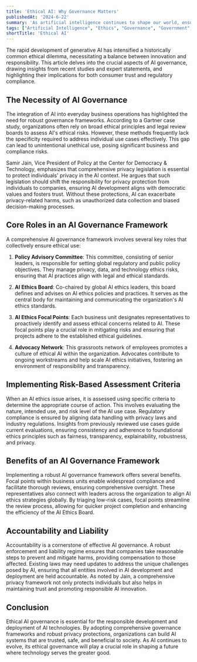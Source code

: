 ```yaml
---
title: 'Ethical AI: Why Governance Matters'
publishedAt: '2024-6-22'
summary: 'As artificial intelligence continues to shape our world, ensuring its development and deployment align with ethical standards is a necessity.'
tags: ["Artificial Intelligence", "Ethics", "Governance", "Government", "Consumer Protection"]
shortTitle: 'Ethical AI'
---
```


The rapid development of generative AI has intensified a historically common ethical dilemma, necessitating a balance between innovation and responsibility. This article delves into the crucial aspects of AI governance, drawing insights from recent studies and expert statements, and highlighting their implications for both consumer trust and regulatory compliance.

## The Necessity of AI Governance

The integration of AI into everyday business operations has highlighted the need for robust governance frameworks. According to a Gartner case study, organizations often rely on broad ethical principles and legal review boards to assess AI's ethical risks. However, these methods frequently lack the specificity required to address individual use cases effectively. This gap can lead to unintentional unethical use, posing significant business and compliance risks. 

Samir Jain, Vice President of Policy at the Center for Democracy & Technology, emphasizes that comprehensive privacy legislation is essential to protect individuals' privacy in the AI context. He argues that such legislation should shift the responsibility for privacy protection from individuals to companies, ensuring AI development aligns with democratic values and fosters trust. Without these protections, AI can exacerbate privacy-related harms, such as unauthorized data collection and biased decision-making processes.

## Core Roles in an AI Governance Framework

A comprehensive AI governance framework involves several key roles that collectively ensure ethical use:

1. **Policy Advisory Committee**: This committee, consisting of senior leaders, is responsible for setting global regulatory and public policy objectives. They manage privacy, data, and technology ethics risks, ensuring that AI practices align with legal and ethical standards.

2. **AI Ethics Board**: Co-chaired by global AI ethics leaders, this board defines and advises on AI ethics policies and practices. It serves as the central body for maintaining and communicating the organization's AI ethics standards.

3. **AI Ethics Focal Points**: Each business unit designates representatives to proactively identify and assess ethical concerns related to AI. These focal points play a crucial role in mitigating risks and ensuring that projects adhere to the established ethical guidelines.

4. **Advocacy Network**: This grassroots network of employees promotes a culture of ethical AI within the organization. Advocates contribute to ongoing workstreams and help scale AI ethics initiatives, fostering an environment of responsibility and transparency.

## Implementing Risk-Based Assessment Criteria

When an AI ethics issue arises, it is assessed using specific criteria to determine the appropriate course of action. This involves evaluating the nature, intended use, and risk level of the AI use case. Regulatory compliance is ensured by aligning data handling with privacy laws and industry regulations. Insights from previously reviewed use cases guide current evaluations, ensuring consistency and adherence to foundational ethics principles such as fairness, transparency, explainability, robustness, and privacy.

## Benefits of an AI Governance Framework

Implementing a robust AI governance framework offers several benefits. Focal points within business units enable widespread compliance and facilitate thorough reviews, ensuring comprehensive oversight. These representatives also connect with leaders across the organization to align AI ethics strategies globally. By triaging low-risk cases, focal points streamline the review process, allowing for quicker project completion and enhancing the efficiency of the AI Ethics Board.

## Accountability and Liability

Accountability is a cornerstone of effective AI governance. A robust enforcement and liability regime ensures that companies take reasonable steps to prevent and mitigate harms, providing compensation to those affected. Existing laws may need updates to address the unique challenges posed by AI, ensuring that all entities involved in AI development and deployment are held accountable. As noted by Jain, a comprehensive privacy framework not only protects individuals but also helps in maintaining trust and promoting responsible AI innovation.

## Conclusion

Ethical AI governance is essential for the responsible development and deployment of AI technologies. By adopting comprehensive governance frameworks and robust privacy protections, organizations can build AI systems that are trusted, safe, and beneficial to society. As AI continues to evolve, its ethical governance will play a crucial role in shaping a future where technology serves the greater good.